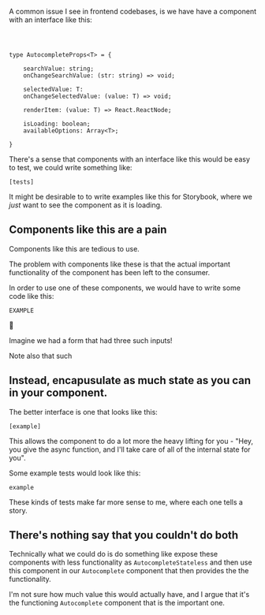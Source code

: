 A common issue I see in frontend codebases, is we have have a component with an interface like this: 

```



type AutocompleteProps<T> = {

    searchValue: string; 
    onChangeSearchValue: (str: string) => void; 

    selectedValue: T: 
    onChangeSelectedValue: (value: T) => void; 

    renderItem: (value: T) => React.ReactNode; 
    
    isLoading: boolean; 
    availableOptions: Array<T>; 

}
```

There's a sense that components with an interface like this would be easy to test, we could write something like: 

```
[tests]
```

It might be desirable to to write examples like this for Storybook, where we _just_ want to see the component as it is loading. 

## Components like this are a pain

Components like this are tedious to use. 

The problem with components like these is that the actual important functionality of the component has been left to the consumer. 

In order to use one of these components, we would have to write some code like this: 

```
EXAMPLE
```

🤮

Imagine we had a form that had three such inputs!

Note also that such 

## Instead, encapusulate as much state as you can in your component. 

The better interface is one that looks like this: 

```
[example]
```

This allows the component to do a lot more the heavy lifting for you - "Hey, you give the async function, and I'll take care of all of the internal state for you".

Some example tests would look like this: 

```
example
```

These kinds of tests make far more sense to me, where each one tells a story. 

## There's nothing say that you couldn't do both

Technically what we could do is do something like expose these components with less functionality as `AutocompleteStateless` and then use this component in our `Autocomplete` component that then provides the the functionality. 

I'm not sure how much value this would actually have, and I argue that it's the functioning `Autocomplete` component that is the important one.  